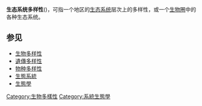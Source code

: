 {{merge to|生態系統多樣性}}
'''生态系统多样性'''({{lang-en|Ecosystem diversity}})，可指一个地区的[[生态系统|生态系统]]层次上的多样性，或一个[[生物圈|生物圈]]中的各种生态系统。

==参见==
* [[生物多样性|生物多样性]]
* [[遺傳多样性|遺傳多样性]]
* [[物种多样性|物种多样性]]
* [[生態系統|生態系統]]
* [[生態學|生態學]]

{{模型化生态系统}}
{{Ecology-stub}}

[[Category:生物多樣性|Category:生物多樣性]]
[[Category:系統生態學|Category:系統生態學]]